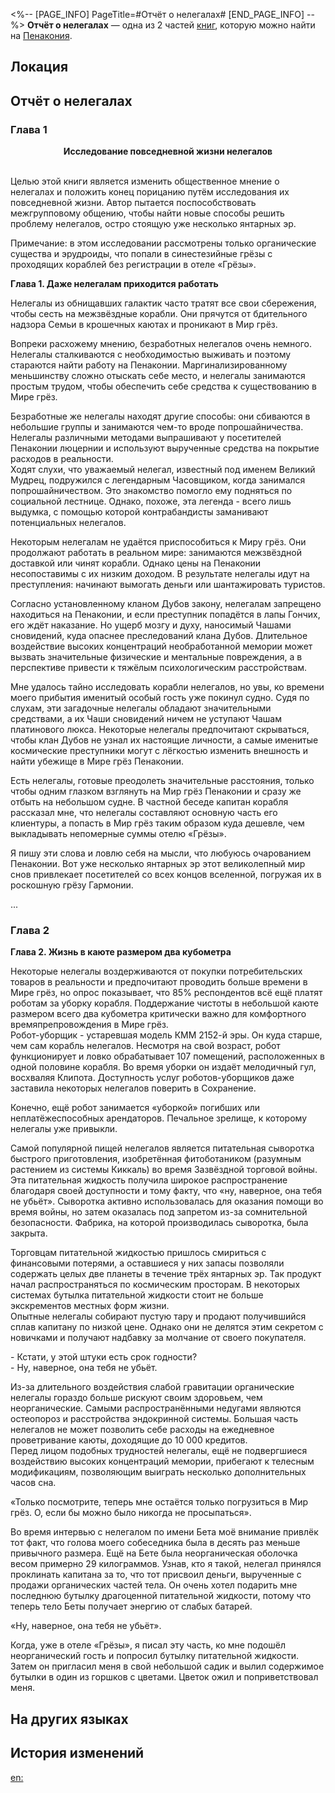 <%-- [PAGE_INFO]
PageTitle=#Отчёт о нелегалах#
[END_PAGE_INFO] --%>
{{Дополнить}}
{{Книга Инфобокс
|id           = 344
|Название     = 
|Изображение  = Предмет Газета.png
|Мир          = Пенакония
|Томов        = 2
|Автор        = <!--нужно добавить-->
|Описание     = Отчёт о расследовании, основанный на опросах. В нём содержатся данные о неизвестной стороне жизни нелегалов - маргинализированного меньшинства жителей Пенаконии.
|Том1         = {{tx}}
|Источник1    = {{tx|Отсутствует источник}}
|Том2         = {{tx}}
|Источник2    = {{tx|Отсутствует источник}}
|Персонажи    = 
|Фракции      = 
}}
'''Отчёт о нелегалах''' — одна из 2 частей [[Книги|книг]], которую можно найти на [[Пенакония]].

==Локация==
{{Отметка карты|<!--название карты-->|<!--id отметки-->}}

==Отчёт о нелегалах==
===Глава 1===
<div align="center">'''Исследование повседневной жизни нелегалов'''</div><br />Целью этой книги является изменить общественное мнение о нелегалах и положить конец порицанию путём исследования их повседневной жизни. Автор пытается поспособствовать межгрупповому общению, чтобы найти новые способы решить проблему нелегалов, остро стоящую уже несколько янтарных эр.

Примечание: в этом исследовании рассмотрены только органические существа и эрудроиды, что попали в синестезийные грёзы с проходящих кораблей без регистрации в отеле «Грёзы».

'''Глава 1. Даже нелегалам приходится работать'''

Нелегалы из обнищавших галактик часто тратят все свои сбережения, чтобы сесть на межзвёздные корабли. Они прячутся от бдительного надзора Семьи в крошечных каютах и проникают в Мир грёз.

Вопреки расхожему мнению, безработных нелегалов очень немного. Нелегалы сталкиваются с необходимостью выживать и поэтому стараются найти работу на Пенаконии. Маргинализированному меньшинству сложно отыскать себе место, и нелегалы занимаются простым трудом, чтобы обеспечить себе средства к существованию в Мире грёз.

Безработные же нелегалы находят другие способы: они сбиваются в небольшие группы и занимаются чем-то вроде попрошайничества. Нелегалы различными методами выпрашивают у посетителей Пенаконии люцернии и используют вырученные средства на покрытие расходов в реальности.<br />
Ходят слухи, что уважаемый нелегал, известный под именем Великий Мудрец, подружился с легендарным Часовщиком, когда занимался попрошайничеством. Это знакомство помогло ему подняться по социальной лестнице. Однако, похоже, эта легенда - всего лишь выдумка, с помощью которой контрабандисты заманивают потенциальных нелегалов.

Некоторым нелегалам не удаётся приспособиться к Миру грёз. Они продолжают работать в реальном мире: занимаются межзвёздной доставкой или чинят корабли. Однако цены на Пенаконии несопоставимы с их низким доходом. В результате нелегалы идут на преступления: начинают вымогать деньги или шантажировать туристов.

Согласно установленному кланом Дубов закону, нелегалам запрещено находиться на Пенаконии, и если преступник попадётся в лапы Гончих, его ждёт наказание. Но ущерб мозгу и духу, наносимый Чашами сновидений, куда опаснее преследований клана Дубов. Длительное воздействие высоких концентраций необработанной мемории может вызвать значительные физические и ментальные повреждения, а в перспективе привести к тяжёлым психологическим расстройствам.

Мне удалось тайно исследовать корабли нелегалов, но увы, ко времени моего прибытия именитый особый гость уже покинул судно. Судя по слухам, эти загадочные нелегалы обладают значительными средствами, а их Чаши сновидений ничем не уступают Чашам платинового люкса. Некоторые нелегалы предпочитают скрываться, чтобы клан Дубов не узнал их настоящие личности, а самые именитые космические преступники могут с лёгкостью изменить внешность и найти убежище в Мире грёз Пенаконии.

Есть нелегалы, готовые преодолеть значительные расстояния, только чтобы одним глазком взглянуть на Мир грёз Пенаконии и сразу же отбыть на небольшом судне. В частной беседе капитан корабля рассказал мне, что нелегалы составляют основную часть его клиентуры, а попасть в Мир грёз таким образом куда дешевле, чем выкладывать непомерные суммы отелю «Грёзы».

Я пишу эти слова и ловлю себя на мысли, что любуюсь очарованием Пенаконии. Вот уже несколько янтарных эр этот великолепный мир снов привлекает посетителей со всех концов вселенной, погружая их в роскошную грёзу Гармонии.

...

===Глава 2===
'''Глава 2. Жизнь в каюте размером два кубометра'''

Некоторые нелегалы воздерживаются от покупки потребительских товаров в реальности и предпочитают проводить больше времени в Мире грёз, но опрос показывает, что 85% респондентов всё ещё платят роботам за уборку корабля. Поддержание чистоты в небольшой каюте размером всего два кубометра критически важно для комфортного времяпрепровождения в Мире грёз.<br />
Робот-уборщик - устаревшая модель КММ 2152-й эры. Он куда старше, чем сам корабль нелегалов. Несмотря на свой возраст, робот функционирует и ловко обрабатывает 107 помещений, расположенных в одной половине корабля. Во время уборки он издаёт мелодичный гул, восхваляя Клипота. Доступность услуг роботов-уборщиков даже заставила некоторых нелегалов поверить в Сохранение.

Конечно, ещё робот занимается «уборкой» погибших или неплатёжеспособных арендаторов. Печальное зрелище, к которому нелегалы уже привыкли.

Самой популярной пищей нелегалов является питательная сыворотка быстрого приготовления, изобретённая фитоботаником (разумным растением из системы Киккаль) во время Зазвёздной торговой войны. Эта питательная жидкость получила широкое распространение благодаря своей доступности и тому факту, что «ну, наверное, она тебя не убьёт». Сыворотка активно использовалась для оказания помощи во время войны, но затем оказалась под запретом из-за сомнительной безопасности. Фабрика, на которой производилась сыворотка, была закрыта.

Торговцам питательной жидкостью пришлось смириться с финансовыми потерями, а оставшиеся у них запасы позволяли содержать целых две планеты в течение трёх янтарных эр. Так продукт начал распространяться по космическим просторам. В некоторых системах бутылка питательной жидкости стоит не больше экскрементов местных форм жизни.<br />
Опытные нелегалы собирают пустую тару и продают получившийся сплав капитану по низкой цене. Однако они не делятся этим секретом с новичками и получают надбавку за молчание от своего покупателя.

- Кстати, у этой штуки есть срок годности?<br />
- Ну, наверное, она тебя не убьёт.

Из-за длительного воздействия слабой гравитации органические нелегалы гораздо больше рискуют своим здоровьем, чем неорганические. Самыми распространёнными недугами являются остеопороз и расстройства эндокринной системы. Большая часть нелегалов не может позволить себе расходы на ежедневное проветривание каюты, доходящие до 10 000 кредитов.<br />
Перед лицом подобных трудностей нелегалы, ещё не подвергшиеся воздействию высоких концентраций мемории, прибегают к телесным модификациям, позволяющим выиграть несколько дополнительных часов сна.

«Только посмотрите, теперь мне остаётся только погрузиться в Мир грёз. О, если бы можно было никогда не просыпаться».

Во время интервью с нелегалом по имени Бета моё внимание привлёк тот факт, что голова моего собеседника была в десять раз меньше привычного размера. Ещё на Бете была неорганическая оболочка весом примерно 29 килограммов. Узнав, кто я такой, нелегал принялся проклинать капитана за то, что тот присвоил деньги, вырученные с продажи органических частей тела. Он очень хотел подарить мне последнюю бутылку драгоценной питательной жидкости, потому что теперь тело Беты получает энергию от слабых батарей.

«Ну, наверное, она тебя не убьёт».

Когда, уже в отеле «Грёзы», я писал эту часть, ко мне подошёл неорганический гость и попросил бутылку питательной жидкости. Затем он пригласил меня в свой небольшой садик и вылил содержимое бутылки в один из горшков с цветами. Цветок ожил и поприветствовал меня.

==На других языках==
{{На других языках
|en   = Stowaway Investigative Report
|zhs  = 偷渡客调查报告
|zht  = 偷渡客調查報告
|ja   = 密航者調査レポート
|ko   = 밀입국자 조사 보고서
|es   = Informe de investigación sobre los polizones
|fr   = Rapport d'enquête sur les clandestins
|ru   = Отчёт о нелегалах
|th   = รายงานสืบสวนผู้ลักลอบข้ามแดน
|vi   = Báo Cáo Điều Tra Người Nhập Cư Trái Phép
|de   = Untersuchungsbericht über blinde Passagiere
|id   = Laporan Penyelidikan Penyelundup
|pt   = Relatório Investigativo sobre Clandestinos
}}

==История изменений==
{{История изменений|3.5}}

[[en:]]